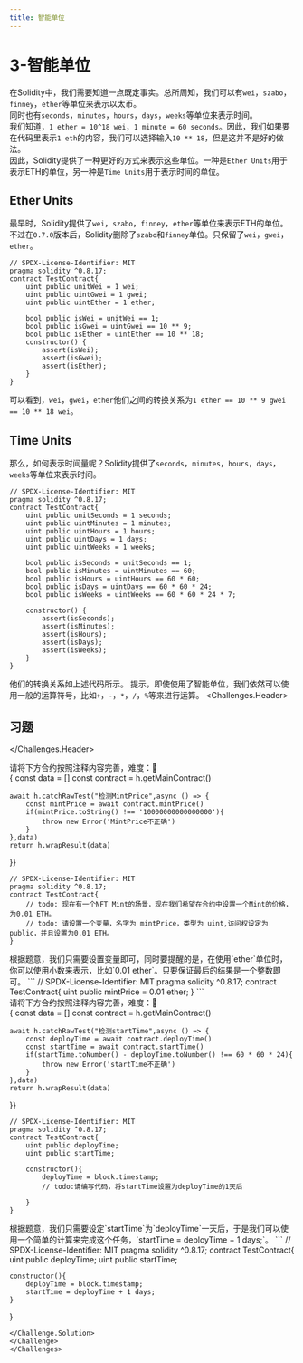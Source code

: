 ```yaml
---
title: 智能单位
---
```

# 3-智能单位
在Solidity中，我们需要知道一点既定事实。总所周知，我们可以有`wei`，`szabo`，`finney`，`ether`等单位来表示以太币。  
同时也有`seconds`，`minutes`，`hours`，`days`，`weeks`等单位来表示时间。  
我们知道，`1 ether = 10^18 wei`，`1 minute = 60 seconds`。因此，我们如果要在代码里表示`1 eth`的内容，我们可以选择输入`10 ** 18`，但是这并不是好的做法。  
因此，Solidity提供了一种更好的方式来表示这些单位。一种是`Ether Units`用于表示ETH的单位，另一种是`Time Units`用于表示时间的单位。

## Ether Units
最早时，Solidity提供了`wei`，`szabo`，`finney`，`ether`等单位来表示ETH的单位。不过在`0.7.0`版本后，Solidity删除了`szabo`和`finney`单位。只保留了`wei`，`gwei`，`ether`。
```sol autorun
// SPDX-License-Identifier: MIT
pragma solidity ^0.8.17;
contract TestContract{
    uint public unitWei = 1 wei;
    uint public uintGwei = 1 gwei;
    uint public uintEther = 1 ether;

    bool public isWei = unitWei == 1;
    bool public isGwei = uintGwei == 10 ** 9;
    bool public isEther = uintEther == 10 ** 18;
    constructor() {
        assert(isWei);
        assert(isGwei);
        assert(isEther);
    }
}
```
可以看到，`wei`，`gwei`，`ether`他们之间的转换关系为`1 ether == 10 ** 9 gwei == 10 ** 18 wei`。
## Time Units
那么，如何表示时间量呢？Solidity提供了`seconds`，`minutes`，`hours`，`days`，`weeks`等单位来表示时间。  
```sol autorun
// SPDX-License-Identifier: MIT
pragma solidity ^0.8.17;
contract TestContract{
    uint public unitSeconds = 1 seconds;
    uint public uintMinutes = 1 minutes;
    uint public uintHours = 1 hours;
    uint public uintDays = 1 days;
    uint public uintWeeks = 1 weeks;

    bool public isSeconds = unitSeconds == 1;
    bool public isMinutes = uintMinutes == 60;
    bool public isHours = uintHours == 60 * 60;
    bool public isDays = uintDays == 60 * 60 * 24;
    bool public isWeeks = uintWeeks == 60 * 60 * 24 * 7;

    constructor() {
        assert(isSeconds);
        assert(isMinutes);
        assert(isHours);
        assert(isDays);
        assert(isWeeks);
    }
}
```
他们的转换关系如上述代码所示。
<Note>
提示，即使使用了智能单位，我们依然可以使用一般的运算符号，比如`+`，`-`，`*`，`/`，`%`等来进行运算。
</Note>
<Challenges>
<Challenges.Header>
## 习题
</Challenges.Header>

<Challenge title='转换实践题'>
<div className='cl-title'>请将下方合约按照注释内容完善，难度：🌟</div>
<CoEditor runnable={true} 
test={async(vm,h)=>{
    const data = []
    const contract = h.getMainContract()

    await h.catchRawTest("检测MintPrice",async () => {
        const mintPrice = await contract.mintPrice()
        if(mintPrice.toString() !== '10000000000000000'){
            throw new Error('MintPrice不正确')
        }
    },data)
    return h.wrapResult(data)
}}
>
```
// SPDX-License-Identifier: MIT
pragma solidity ^0.8.17;
contract TestContract{
    // todo: 现在有一个NFT Mint的场景，现在我们希望在合约中设置一个Mint的价格，为0.01 ETH。
    // todo: 请设置一个变量，名字为 mintPrice，类型为 uint,访问权设定为 public，并且设置为0.01 ETH。
}
```
</CoEditor>
<Challenge.Hint>
根据题意，我们只需要设置变量即可，同时要提醒的是，在使用`ether`单位时，你可以使用小数来表示，比如`0.01 ether`。只要保证最后的结果是一个整数即可。
</Challenge.Hint>
<Challenge.Solution>
```
// SPDX-License-Identifier: MIT
pragma solidity ^0.8.17;
contract TestContract{
    uint public mintPrice = 0.01 ether;
}
```
</Challenge.Solution>
</Challenge>

<Challenge title='转换时间单位实践题'>
<div className='cl-title'>请将下方合约按照注释内容完善，难度：🌟</div>
<CoEditor runnable={true} 
test={async(vm,h)=>{
    const data = []
    const contract = h.getMainContract()

    await h.catchRawTest("检测startTime",async () => {
        const deployTime = await contract.deployTime()
        const startTime = await contract.startTime()
        if(startTime.toNumber() - deployTime.toNumber() !== 60 * 60 * 24){
            throw new Error('startTime不正确')
        }
    },data)
    return h.wrapResult(data)
}}
>
```
// SPDX-License-Identifier: MIT
pragma solidity ^0.8.17;
contract TestContract{
    uint public deployTime;
    uint public startTime;

    constructor(){
        deployTime = block.timestamp;
        // todo:请编写代码，将startTime设置为deployTime的1天后

    }
}
```
</CoEditor>
<Challenge.Hint>
根据题意，我们只需要设定`startTime`为`deployTime`一天后，于是我们可以使用一个简单的计算来完成这个任务，`startTime = deployTime + 1 days;`。
</Challenge.Hint>
<Challenge.Solution>
```
// SPDX-License-Identifier: MIT
pragma solidity ^0.8.17;
contract TestContract{
    uint public deployTime;
    uint public startTime;

    constructor(){
        deployTime = block.timestamp;
        startTime = deployTime + 1 days;       
    }
}
```
</Challenge.Solution>
</Challenge>
</Challenges>